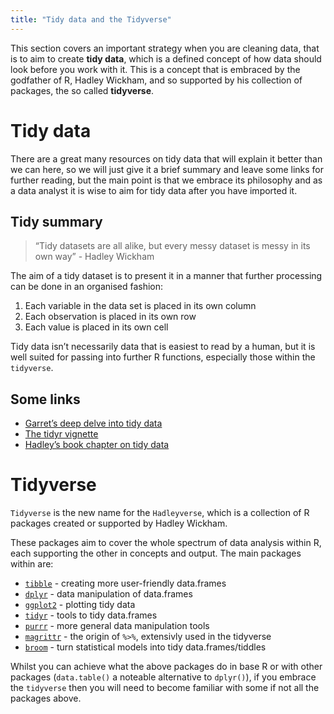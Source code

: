 ```yaml
---
title: "Tidy data and the Tidyverse"
---
```


This section covers an important strategy when you are cleaning data, that is to aim to create **tidy data**, which is a defined concept of how data should look before you work with it.  This is a concept that is embraced by the godfather of R, Hadley Wickham, and so supported by his collection of packages, the so called **tidyverse**.

# Tidy data

There are a great many resources on tidy data that will explain it better than we can here, so we will just give it a brief summary and leave some links for further reading, but the main point is that we embrace its philosophy and as a data analyst it is wise to aim for tidy data after you have imported it.

## Tidy summary

> "Tidy datasets are all alike, but every messy dataset is messy in its own way" - Hadley Wickham

The aim of a tidy dataset is to present it in a manner that further processing can be done in an organised fashion:

1. Each variable in the data set is placed in its own column
2. Each observation is placed in its own row
3. Each value is placed in its own cell

Tidy data isn't necessarily data that is easiest to read by a human, but it is well suited for passing into further R functions, especially those within the `tidyverse`.

## Some links

* [Garret's deep delve into tidy data](http://garrettgman.github.io/tidying/)
* [The tidyr vignette](https://cran.r-project.org/web/packages/tidyr/vignettes/tidy-data.html)
* [Hadley's book chapter on tidy data](http://r4ds.had.co.nz/tidy-data.html)

# Tidyverse

`Tidyverse` is the new name for the `Hadleyverse`, which is a collection of R packages created or supported by Hadley Wickham.

These packages aim to cover the whole spectrum of data analysis within R, each supporting the other in concepts and output.  The main packages within are:

* [`tibble`](https://github.com/hadley/tibble) - creating more user-friendly data.frames 
* [`dplyr`](https://github.com/hadley/dplyr) - data manipulation of data.frames
* [`ggplot2`](http://ggplot2.org/) - plotting tidy data
* [`tidyr`](https://cran.r-project.org/web/packages/tidyr/vignettes/tidy-data.html) - tools to tidy data.frames
* [`purrr`](https://github.com/hadley/purrr) - more general data manipulation tools
* [`magrittr`](https://github.com/smbache/magrittr) - the origin of `%>%`, extensivly used in the tidyverse
* [`broom`](https://cran.r-project.org/web/packages/broom/vignettes/broom.html) - turn statistical models into tidy data.frames/tiddles

Whilst you can achieve what the above packages do in base R or with other packages (`data.table()` a noteable alternative to `dplyr()`), if you embrace the `tidyverse` then you will need to become familiar with some if not all the packages above.